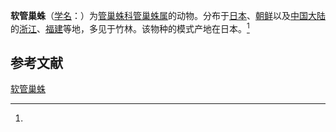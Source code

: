 {{Speciesbox
| name = 软管巢蛛
| status = 
| status_system = 
| image = 
| genus = Clubiona
| species = lena
| authority = (Boes. et Str., 1906)<ref name='id14256'>{{cite web| url =http://www.bioinfo.cn/db05/BjdwSpecies.php?action=view&id=14256| title =软管巢蛛| work =《中国动物物种编目数据库》| publisher =中国科学院微生物研究所| author =中国科学院动物研究所| accessdate =2009-04-28| deadurl =yes| archiveurl =https://web.archive.org/web/20160305100338/http://www.bioinfo.cn/db05/BjdwSpecies.php?action=view&id=14256| archivedate =2016-03-05}}</ref>
}}

'''软管巢蛛'''（[[学名|学名]]：{{lang|la|''Clubiona lena''}}）为[[管巢蛛科|管巢蛛科]][[管巢蛛属|管巢蛛属]]的动物。分布于[[日本|日本]]、[[朝鲜|朝鲜]]以及[[中国大陆|中国大陆]]的[[浙江|浙江]]、[[福建|福建]]等地，多见于竹林。该物种的模式产地在日本。<ref name='id14256'/>

== 参考文献 ==
{{reflist}}

{{Wikispecies|Clubiona lena}}
{{Taxonbar|from=Q1821737}}

[[Category:管巢蛛属|软管巢蛛]]


{{蜘蛛小作品}}